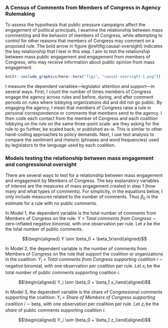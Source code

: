 <!--## Data and Methods {#oversight-methods} -->

### A Census of Comments from Members of Congress in Agency Rulemaking 

<!--
To measure the participation of elected officials and interest groups in rulemaking, I collected a corpus of over 80 million comments via the
regulations.gov API. About 50 million of these comments are on proposed
rules (over 16,000 proposed rules from 144 agencies from 2005 to 2020).
I then linked these comments to other data on the rules from the Unified
Agenda and Office of Information and Regulatory Affairs Reports on draft
rules sent to them for review.
Because metadata on the authors of comments and their
affiliations are inconsistent and incomplete, improving these
data was a significant data-organization task.


Through an iterative combination of automated search methods and hand-coding, I identify the comments submitted by elected officials.

Figure \@ref(fig:congress) shows the number of comments from members of Congress received during rulemaking by a sample of federal agencies. Oversight letters are frequently co-signed by multiple members from the Senate, House, or both chambers. 

```r
knitr::include_graphics(here::here("figs", "comments-congress.png"))
```
-->

To assess the hypothesis that public pressure campaigns affect the engagement of
political principals, I examine the relationship between mass commenting
and the behavior of members of Congress, while attempting to control for
other reasons that members of Congress may comment on a proposed rule.
The bold arrow in figure \@ref(fig:causal-oversight) indicates the key relationship
that I test in this step. I aim to test the relationship between mass
public engagement and engagement from members of Congress, who may
receive information about public opinion from mass engagement.

```r
knitr::include_graphics(here::here("figs", "causal-oversight-1.png"))
```



I measure the dependent variables---legislator attention and support---in several ways. First, I count the number of times members of Congress
engage the agency across rules and before, during, and after comment
periods on rules where lobbying organizations did and did not go public.
By engaging the agency, I mean that members of Congress raise a rule in
personal correspondence or comments that members send to the agency. I
then code each contact from the member of Congress and each coalition
lobbying on the rule on the same three-point scale: are they asking for
the rule to go further, be scaled back, or published as-is. This is
similar to other hand-coding approaches to policy demands. Next, I use
text analysis to compare the sentiment and rhetoric (phrases and word
frequencies) used by legislators to the language used by each coalition.



### Models testing the relationship between mass engagement and congressional oversight

There are several ways to test for a relationship between mass
engagement and engagement by Members of Congress. The key explanatory
variables of interest are the measures of mass engagement created in
step 1 (how many and what types of comments). For simplicity, in the
equations below, I only include measures related to the number of
comments. Thus $\beta_0$ is the estimate for a rule with no public
comments.

In Model 1, the dependent variable is the total number of comments from
Members of Congress on the rule: *$Y$ = Total comments from Congress*
$\sim$ zero-inflated negative binomial, with one observation per rule.
Let $x$ be the the total number of public comments.

$$\begin{aligned}
    Y \sim \beta_0 + \beta_1x\end{aligned}$$

In Model 2, the dependent variable is the number of comments from
Members of Congress on the rule that support the coalition or
organizations in the coalition: $Y_i$ = *Total comments from Congress
supporting coalition $i$* $\sim$ negative binomial, with one observation
per coalition per rule. Let $x_i$ be the total number of public comments
supporting coalition $i$.

$$\begin{aligned}
    Y_i \sim \beta_0 + \beta_1 x_i\end{aligned}$$

In Model 3, the dependent variable is the share of Congressional
comments supporting the coalition: $Y_i$ = *Share of Members of Congress
supporting coalition $i$* $\sim$ beta, with one observation per
coalition per rule. Let $z_i$ be the *share* of public comments
supporting coalition $i$.

$$\begin{aligned}
    Y_i \sim \beta_0 + \beta_1 z_i\end{aligned}$$
<!--
In Model 4, the dependent variable is rhetorical similarity between
comments of each coalition $i$ and each Members of Congress $j$:
$Y_{ij}$ = *Text similarity score between legislator comment and
coalition $i$ texts*, with one observation per legislator comment per
coalition. Let $z_i$ be the share of public comments supporting
coalition $i$.

$$\begin{aligned}
    Y_{ij} ~ \sim \beta_0 + \beta_1 z_i\end{aligned}$$

#### Limitations.

One challenge is controlling for rule salience, which may affect
both public and legislator attention (indeed, both are endogenous to
rule salience). Another challenge will be controlling for latent public
opinion, which may usually, but not exclusively, be revealed to
legislators through mass engagement.

-->
